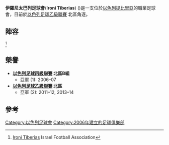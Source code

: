 {{Infobox football club
| clubname   = 伊羅尼太巴列足球會
| image      = <!-- 檔案不存在 [[File:Ironi_tiberias.png|200px]] ，可從英文維基百科取得 -->
| fullname   = Ironi Tiberias Football Club
| nickname   =
| shortname  =
| founded    = {{Start date and age|2006}}
| dissolved  =
| ground     = [[提比里亞|提比里亞]]Municipal Stadium
| capacity   = 4,500
| owntitle   =
| owner      =
| chrtitle   =
| chairman   = Gabriel Cohen
| ceo        =
| mgrtitle   =
| manager    = [[Morris_Uzan|Morris Uzan]]
| league = [[以色列足球乙級聯賽|以色列足球乙級聯賽]] 北區
| season   = 2014–15
| position   = [[以色列足球甲級聯賽|以色列足球甲級聯賽]], 15 (降級)
| pattern_la1=_0000FF|pattern_b1=|pattern_ra1=_0000FF|
 leftarm1=0000FF|body1=0000FF|rightarm1=0000FF|shorts1=0000FF|socks1=FFFFFF|
 pattern_la2=_whitwshoulders|pattern_b2=_blackshoulders|pattern_ra2=_whiteshoulders|pattern_sh2=_black_sides|
 leftarm2=FFFFFF|body2=FFFFFF|rightarm2=FFFFFF|shorts2=FFFFFF|socks2=FFFFFF|
}}

'''伊羅尼太巴列足球會'''('''Ironi Tiberias''') ({{lang-he|עירוני טבריה}})是一支位於[[以色列|以色列]][[提比里亞|提比里亞]]的職業足球會，目前於[[以色列足球乙級聯賽|以色列足球乙級聯賽]] 北區角逐。

==陣容==
{{updated|2015年9月1日}}<ref>[http://football.org.il/Clubs/Pages/TeamDetails.aspx?TEAM_ID=5455 Ironi Tiberias] {{Wayback|url=http://football.org.il/Clubs/Pages/TeamDetails.aspx?TEAM_ID=5455 |date=20150708034835 }} Israel Football Association</ref>
{{Fs start|hidenote=yes}}
{{Fs player|no= 1|name=[[Haim_Ziskind|Haim Ziskind]]|nat=ISR|pos=GK}}
{{Fs player|no= 2|name=Jeffery Nisembaum|nat=ISR|pos=DF}}
{{Fs player|no= 5|name=Or Elkabetz|nat=ISR|pos=DF}}
{{Fs player|no= 7|name=Shlomi Berzik|nat=ISR|pos=MF}}
{{Fs player|no= 8|name=Kfir Ben David|nat=ISR|pos=MF|other=[[隊長|隊長]]}}
{{Fs player|no= 9|name=Noam Ivgi|nat=ISR|pos=FW}}
{{Fs player|no=10|name=Shalom Akiva|nat=ISR|pos=FW}}
{{Fs player|no=11|name=Amit Dahan|nat=ISR|pos=FW}}
{{Fs player|no=12|name=Bar Ivgi|nat=ISR|pos=DF}}
{{Fs player|no=16|name=Danny Cherbonenko|nat=ISR|pos=FW}}
{{Fs mid}}
{{Fs player|no=17|name=Idan Shafsha|nat=ISR|pos=FW}}
{{Fs player|no=18|name=Eden Ben Hemo|nat=ISR|pos=DF}}
{{Fs player|no=19|name=[[Shai_Maimon|Shai Maimon]]|nat=ISR|pos=DF}}
{{Fs player|no=20|name=Yakir Tzruya|nat=ISR|pos=MF}}
{{Fs player|no=21|name=Lior Linder|nat=ISR|pos=MF}}
{{Fs player|no=23|name=Shalev Braver|nat=ISR|pos=DF}}
{{Fs player|no=25|name=Adi Tadmor|nat=ISR|pos=GK}}
{{Fs player|no=26|name=[[Shlomi_Mrad|Shlomi Mrad]]|nat=ISR|pos=MF}}
{{Fs player|no=49|name=Afif Nazal|nat=ISR|pos=MF}}
{{Fs player|no=77|name=Amir Abeles|nat=ISR|pos=MF}}
{{Fs end}}

==榮譽==
*'''[[以色列足球丙級聯賽|以色列足球丙級聯賽]] 北區B組'''
**亞軍 (1): 2006–07
*'''[[以色列足球乙級聯賽|以色列足球乙級聯賽]] 北區'''
**亞軍 (2): 2011–12, 2013–14

==參考==
{{Reflist}}

[[Category:以色列足球會|Category:以色列足球會]]
[[Category:2006年建立的足球俱樂部|Category:2006年建立的足球俱樂部]]